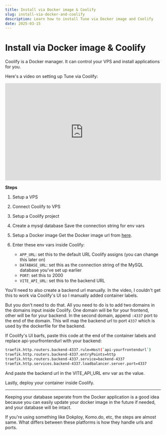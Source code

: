 ```yaml
---
title: Install via Docker image & Coolify
slug: install-via-docker-and-coolify
description: Learn how to install Tune via Docker image and Coolify
date: 2025-03-15
---
```




# Install via Docker image & Coolify

Coolify is a Docker manager. It can control your VPS and install applications for you.

Here's a video on setting up Tune via Coolify:

<iframe width="100%" height="315" src="https://www.youtube.com/embed/oPc856rvqX0" title="Tune setup using Docker image" frameborder="0" allow="accelerometer; autoplay; clipboard-write; encrypted-media; gyroscope; picture-in-picture; web-share" referrerpolicy="strict-origin-when-cross-origin" allowfullscreen></iframe>

**Steps**

1. Setup a VPS
2. Connect Coolify to VPS
3. Setup a Coolify project
4. Create a mysql database
  Save the connection string for env vars

5. Setup a Docker image
  Get the Docker image url from [here](https://github.com/tune-co/tune/pkgs/container/tune).
6. Enter these env vars inside Coolify:
   - `APP_URL`: set this to the default URL Coolify assigns (you can change this later on)
   - `DATABASE_URL`: set this as the connection string of the MySQL database you've set up earlier
   - `PORT`: set this to 2000
   - `VITE_API_URL`: set this to the backend URL

You'll need to also create a backend url manually. In the video, I couldn't get this to work via Coolify's UI so I manually added container labels.

But you don't need to do that. All you need to do is to add two domains in the domains input inside Coolify. One domain will be for your frontend, other will be for your backend. In the second domain, append `:4337` port to the end of the domain. This will map the backend url to port `4337` which is used by the dockerfile for the backend.

If Coolify's UI barfs, paste this code at the end of the container labels and replace api-yourfrontendurl with your backend:

```bash
traefik.http.routers.backend-4337.rule=Host(`api-yourfrontendurl`)
traefik.http.routers.backend-4337.entryPoints=http
traefik.http.routers.backend-4337.service=backend-4337
traefik.http.services.backend-4337.loadbalancer.server.port=4337
```

And paste the backend url in the VITE_API_URL env var as the value.

Lastly, deploy your container inside Coolify.

---

Keeping your database seperate from the Docker application is a good idea because you can easily update your docker image in the future if needed, and your database will be intact.

If you're using something like Dokploy, Komo.do, etc, the steps are almost same. What differs between these platforms is how they handle urls and ports.
